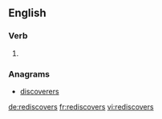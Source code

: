 ==English==

===Verb===
{{head|en|verb form}}

# {{en-third-person singular of|rediscover}}

===Anagrams===
* [[discoverers#English|discoverers]]

[[de:rediscovers]]
[[fr:rediscovers]]
[[vi:rediscovers]]